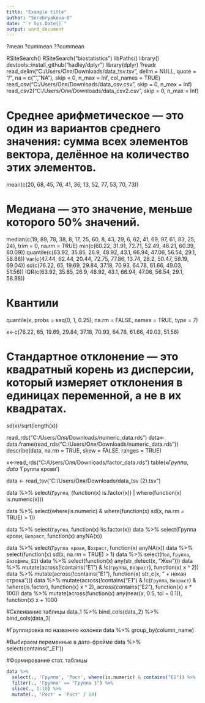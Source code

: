 ```yaml
---
title: "Example title"
author: "Serebryakova-O"
date: "`r Sys.Date()`"
output: word_document
---
```


?mean ?cummean ??cummean

RSiteSearch() RSiteSearch("biostatistics") libPaths() library() devtools::install_github("hadley/dplyr") library(dplyr) ?readr read_delim("C:/Users/Оля/Downloads/data_tsv.tsv", delim = NULL, quote = "/", na = c("","NA"), skip = 0, n_max = Inf, col_names = TRUE) read_csv("C:/Users/Оля/Downloads/data_csv.csv", skip = 0, n_max = Inf) read_csv2("C:/Users/Оля/Downloads/data_csv2.csv", skip = 0, n_max = Inf)

# Среднее арифметическое --- это один из вариантов среднего значения: сумма всех элементов вектора, делённое на количество этих элементов.

mean(c(20, 68, 45, 76, 41, 36, 13, 52, 77, 53, 70, 73))

# Медиана --- это значение, меньше которого 50% значений.

median(c(19, 89, 78, 38, 8, 17, 25, 60, 8, 43, 29, 6, 62, 41, 69, 97, 61, 83, 25, 24), trim = 0, na.rm = TRUE) min(c(60.22, 31.91, 72.71, 52.49, 46.21, 60.39, 60.09)) quantile(c(63.92, 35.85, 26.9, 48.92, 43.1, 66.94, 47.06, 56.54, 29.1, 58.88)) var(c(47.44, 62.44, 20.44, 72.75, 77.86, 13.74, 28.2, 50.47, 59.19, 69.04)) sd(c(76.22, 65, 19.69, 29.84, 37.18, 70.93, 64.78, 61.66, 49.03, 51.56)) IQR(c(63.92, 35.85, 26.9, 48.92, 43.1, 66.94, 47.06, 56.54, 29.1, 58.88))

# Квантили
quantile(x, probs = seq(0, 1, 0.25), na.rm = FALSE, names = TRUE, type = 7)

x<-c(76.22, 65, 19.69, 29.84, 37.18, 70.93, 64.78, 61.66, 49.03, 51.56)

# Стандартное отклонение — это квадратный корень из дисперсии, который измеряет отклонения в единицах переменной, а не в их квадратах.
sd(x)/sqrt(length(x))

read_rds("C:/Users/Оля/Downloads/numeric_data.rds") data\<- data.frame(read_rds("C:/Users/Оля/Downloads/numeric_data.rds"))\
describe(data, na.rm = TRUE, skew = FALSE, ranges = TRUE)

x\<-read_rds("C:/Users/Оля/Downloads/factor_data.rds") table(x$Группа, data$ 'Группа крови')

data <- read_tsv("C:/Users/Оля/Downloads/data_tsv (2).tsv")

data %\>% select(`Группа`, (function(x) is.factor(x)) \| where(function(x) is.numeric(x)))

data %\>% select(where(is.numeric) & where(function(x) sd(x, na.rm = TRUE) \> 1))

data %\>% select(`Группа`, function(x) !is.factor(x)) data %\>% select(Группа крови, `Возраст`, function(x) anyNA(x))

data %\>% select(`Группа крови`, `Возраст`, function(x) anyNA(x)) data %\>% select(function(x) sd(x, na.rm = TRUE) \> 1) data %\>% select(`Пол`, `Группа`, `Базофилы_E1`) data %\>% select(function(x) any(str_detect(x, "Жен"))) data %\>% mutate(across(!contains("E1") & !c(`Группа`, `Возраст`), function(x) x \^ 2)) data %\>% mutate(across(!contains("E1"), function(x) str_c(x, " + некая строка"))) data %\>% mutate(across(!contains("E1") & !c(`Группа`, `Возраст`) & !where(is.factor), function(x) x \^ 2), across(contains("E2"), function(x) x \* 100)) data %\>% mutate(across(function(x) any(near(x, 0.5, tol = 0.1)), function(x) x + 1000

#Склеивание таблицы
data_1 %>% bind_cols(data_2) %>% bind_cols(data_3)

#Группировка по названию колонки
data %>% group_by(column_name)

#Выбираем переменные в дата-фрейме
data %>% select(contains("_E1"))

#Формирование стат. таблицы
```r
data %>%
  select(., 'Группа', 'Рост', where(is.numeric) & contains("E1")) %>%
  filter(., 'Группа' == "Группа 1") %>%
  slice(., 1:10) %>%
  mutate(., 'Рост' = 'Рост' / 10)
```



